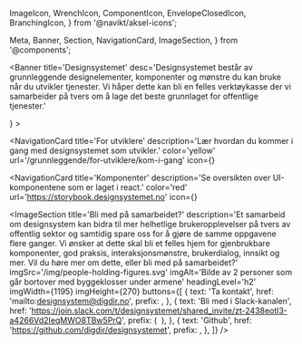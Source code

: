   ImageIcon,
  WrenchIcon,
  ComponentIcon,
  EnvelopeClosedIcon,
  BranchingIcon,
} from '@navikt/aksel-icons';

  Meta,
  Banner,
  Section,
  NavigationCard,
  ImageSection,
} from '@components';


<Meta
  title='Velkommen'
  description='Her finner du UI-komponenter, retningslinjer og god praksis for effektiv produktutvikling og helhetlige brukeropplevelser.'
/>

<Banner
  title='Designsystemet'
  desc='Designsystemet består av grunnleggende designelementer, komponenter og mønstre du kan bruke når du utvikler tjenester. Vi håper dette kan bli en felles verktøykasse der vi samarbeider på tvers om å lage det beste grunnlaget for offentlige tjenester.'
></Banner>

<Section title='Kom i gang'>
  <NavigationCard
    title='For designere'
    description='Lær hvordan du kommer i gang med designsystemet som designer.'
    color='blue'
    url='/grunnleggende/for-designere/kom-i-gang'
    icon={<ImageIcon fontSize={34} />}
  ></NavigationCard>

<NavigationCard
  title='For utviklere'
  description='Lær hvordan du kommer i gang med designsystemet som utvikler.'
  color='yellow'
  url='/grunnleggende/for-utviklere/kom-i-gang'
  icon={<WrenchIcon fontSize={36} />}
></NavigationCard>

  <NavigationCard
    title='Komponenter'
    description='Se oversikten over UI-komponentene som er laget i react.'
    color='red'
    url='https://storybook.designsystemet.no'
    icon={<ComponentIcon fontSize={34} />}
  ></NavigationCard>
</Section>

<ImageSection
  title='Bli med på samarbeidet?'
  description='Et samarbeid om designsystem kan bidra til mer helhetlige brukeropplevelser på tvers av offentlig sektor og samtidig spare oss for å gjøre de samme oppgavene flere ganger. Vi ønsker at dette skal bli et felles hjem for gjenbrukbare komponenter, god praksis, interaksjonsmønstre, brukerdialog, innsikt og mer. Vil du høre mer om dette, eller bli med på samarbeidet?'
  imgSrc='/img/people-holding-figures.svg'
  imgAlt='Bilde av 2 personer som går bortover med byggeklosser under armene'
  headingLevel='h2'
  imgWidth={1195}
  imgHeight={270}
  buttons={[
    {
      text: 'Ta kontakt',
      href: 'mailto:designsystem@digdir.no',
      prefix: <EnvelopeClosedIcon fontSize={24} />,
    },
    {
      text: 'Bli med i Slack-kanalen',
      href: 'https://join.slack.com/t/designsystemet/shared_invite/zt-2438eotl3-a4266Vd2IeqMWO8TBw5PrQ',
      prefix: (
        <img
          src='img/slack-logo.png'
          alt=''
        />
      ),
    },
    {
      text: 'Github',
      href: 'https://github.com/digdir/designsystemet',
      prefix: <BranchingIcon fontSize={24} />,
    },
  ]}
/>
